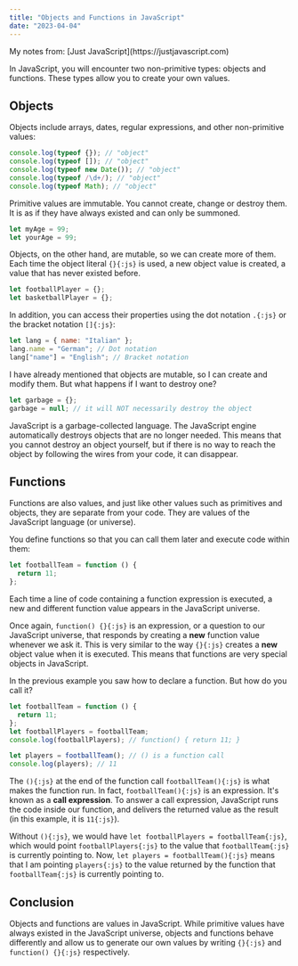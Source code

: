 ```yaml
---
title: "Objects and Functions in JavaScript"
date: "2023-04-04"
---
```


<div className="info-bar">
  My notes from: [Just JavaScript](https://justjavascript.com)
</div>

In JavaScript, you will encounter two non-primitive types: objects and functions. These types allow you to create your own values.

## Objects

Objects include arrays, dates, regular expressions, and other non-primitive values:

```js
console.log(typeof {}); // "object"
console.log(typeof []); // "object"
console.log(typeof new Date()); // "object"
console.log(typeof /\d+/); // "object"
console.log(typeof Math); // "object"
```

Primitive values are immutable. You cannot create, change or destroy them. It is as if they have always existed and can only be summoned.

```js
let myAge = 99;
let yourAge = 99;
```

Objects, on the other hand, are mutable, so we can create more of them. Each time the object literal `{}{:js}` is used, a new object value is created, a value that has never existed before.

```js
let footballPlayer = {};
let basketballPlayer = {};
```

In addition, you can access their properties using the dot notation `.{:js}` or the bracket notation `[]{:js}`:

```js
let lang = { name: "Italian" };
lang.name = "German"; // Dot notation
lang["name"] = "English"; // Bracket notation
```

I have already mentioned that objects are mutable, so I can create and modify them. But what happens if I want to destroy one?

```js
let garbage = {};
garbage = null; // it will NOT necessarily destroy the object
```

JavaScript is a garbage-collected language. The JavaScript engine automatically destroys objects that are no longer needed. This means that you cannot destroy an object yourself, but if there is no way to reach the object by following the wires from your code, it can disappear.

## Functions

Functions are also values, and just like other values such as primitives and objects, they are separate from your code. They are values of the JavaScript language (or universe).

You define functions so that you can call them later and execute code within them:

```js
let footballTeam = function () {
  return 11;
};
```

Each time a line of code containing a function expression is executed, a new and different function value appears in the JavaScript universe.

Once again, `function() {}{:js}` is an expression, or a question to our JavaScript universe, that responds by creating a **new** function value whenever we ask it. This is very similar to the way `{}{:js}` creates a **new** object value when it is executed. This means that functions are very special objects in JavaScript.

In the previous example you saw how to declare a function. But how do you call it?

```js
let footballTeam = function () {
  return 11;
};
let footballPlayers = footballTeam;
console.log(footballPlayers); // function() { return 11; }

let players = footballTeam(); // () is a function call
console.log(players); // 11
```

The `(){:js}` at the end of the function call `footballTeam(){:js}` is what makes the function run. In fact, `footballTeam(){:js}` is an expression. It's known as a **call expression**. To answer a call expression, JavaScript runs the code inside our function, and delivers the returned value as the result (in this example, it is `11{:js}`).

Without `(){:js}`, we would have `let footballPlayers = footballTeam{:js}`, which would point `footballPlayers{:js}` to the value that `footballTeam{:js}` is currently pointing to.
Now, `let players = footballTeam(){:js}` means that I am pointing `players{:js}` to the value returned by the function that `footballTeam{:js}` is currently pointing to.

## Conclusion

Objects and functions are values in JavaScript. While primitive values have always existed in the JavaScript universe, objects and functions behave differently and allow us to generate our own values by writing `{}{:js}` and `function() {}{:js}` respectively.
